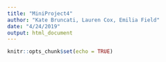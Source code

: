 ```yaml
---
title: "MiniProject4"
author: "Kate Bruncati, Lauren Cox, Emilia Field"
date: "4/24/2019"
output: html_document
---
```


```r
knitr::opts_chunk$set(echo = TRUE)
```

